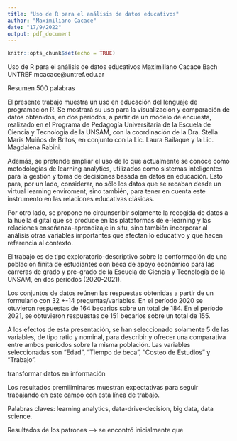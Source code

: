 ```yaml
---
title: "Uso de R para el análisis de datos educativos"
author: "Maximiliano Cacace"
date: "17/9/2022"
output: pdf_document
---
```


```r
knitr::opts_chunk$set(echo = TRUE)
```
Uso de R para el análisis de datos educativos
Maximiliano Cacace Bach
UNTREF
mcacace@untref.edu.ar

Resumen 500 palabras

El presente trabajo muestra un uso en educación del lenguaje de programación R. Se mostrará su uso para la visualización y comparación de datos obtenidos, en dos períodos, a partir de un modelo de encuesta, realizado en el Programa de Pedagogía Universitaria de la Escuela de Ciencia y Tecnología de la UNSAM, con la coordinación de la Dra. Stella Maris Muiños de Britos, en conjunto con la Lic. Laura Bailaque y la Lic. Magdalena Rabini.

Además, se pretende ampliar el uso de lo que actualmente se conoce como metodologías de learning analytics, utilizados como sistemas inteligentes para la gestión y toma de decisiones basada en datos en educación. Esto para, por un lado, considerar, no sólo los datos que se recaban desde un virtual learning enviroment, sino también, para tener en cuenta este instrumento en las relaciones educativas clásicas.

Por otro lado, se propone no circunscribir solamente la recogida de datos a la huella digital que se produce en las plataformas de e-learning y las relaciones enseñanza-aprendizaje in situ, sino también incorporar al análisis otras variables importantes que afectan lo educativo y que hacen referencia al contexto.

El trabajo es de tipo exploratorio-descriptivo sobre la conformación de una población finita de estudiantes con beca de apoyo económico para las carreras de grado y pre-grado de la Escuela de Ciencia y Tecnología de la UNSAM, en dos períodos (2020-2021).

Los conjuntos de datos reúnen las respuestas obtenidas a partir de un formulario con 32 +-14 preguntas/variables. En el período 2020 se otuvieron respuestas de 164 becarios sobre un total de 184. En el período 2021, se obtuvieron respuestas de 151 becarios sobre un total de 155. 

A los efectos de esta presentación, se han seleccionado solamente 5 de las variables, de tipo ratio y nominal, para describir y ofrecer una comparativa entre ambos períodos sobre la misma población. Las variables seleccionadas son “Edad”, “Tiempo de beca”, “Costeo de Estudios” y “Trabajo”.




transformar datos en información 

Los resultados premiliminares muestran expectativas para seguir trabajando en este campo con esta línea de trabajo.


Palabras claves: learning analytics, data-drive-decision, big data, data science.


Resultados de los patrones ---> se encontró inicialmente que 